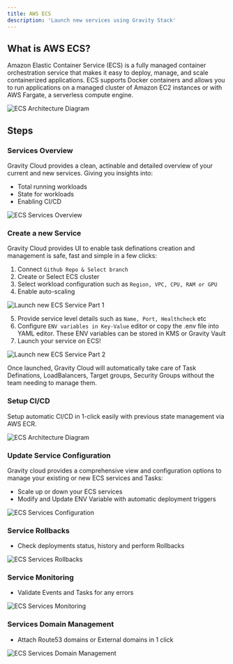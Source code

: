 ```yaml
---
title: AWS ECS
description: 'Launch new services using Gravity Stack'
---
```


## What is AWS ECS?
Amazon Elastic Container Service (ECS) is a fully managed container orchestration service that makes it easy to deploy, manage, and scale containerized applications. ECS supports Docker containers and allows you to run applications on a managed cluster of Amazon EC2 instances or with AWS Fargate, a serverless compute engine.

<img
    className="block"
    src="/images/ecs-aws.png"
    alt="ECS Architecture Diagram"
/>

## Steps

### Services Overview
Gravity Cloud provides a clean, actinable and detailed overview of your current and new services. Giving you insights into:
- Total running workloads
- State for workloads
- Enabling CI/CD

![ECS Services Overview](https://res.cloudinary.com/dor5uewzz/image/upload/v1721402369/ECS/ecs-2_n4is9q.png)

### Create a new Service
Gravity Cloud provides UI to enable task definations creation and management is safe, fast and simple in a few clicks:

1. Connect `Github Repo & Select branch`
2. Create or Select ECS cluster
3. Select workload configuration such as `Region, VPC, CPU, RAM or GPU`
4. Enable auto-scaling

![Launch new ECS Service Part 1](https://res.cloudinary.com/dor5uewzz/image/upload/v1721402370/ECS/ecs-0_c25djd.png)

5. Provide service level details such as `Name, Port, Healthcheck` etc
6. Configure `ENV variables in Key-Value` editor or copy the .env file into YAML editor. These ENV variables can be stored in KMS or Gravity Vault
7. Launch your service on ECS!

![Launch new ECS Service Part 2](https://res.cloudinary.com/dor5uewzz/image/upload/v1721402377/ECS/ecs-1_wufbys.png)

<Note>Once launched, Gravity Cloud will automatically take care of Task Definations, LoadBalancers, Target groups, Security Groups without the team needing to manage them.</Note>

### Setup CI/CD
Setup automatic CI/CD in 1-click easily with previous state management via AWS ECR.

<img
    className="block"
    src="/images/ecs-7.png"
    alt="ECS Architecture Diagram"
/>


### Update Service Configuration
Gravity cloud provides a comprehensive view and configuration options to manage your existing or new ECS services and Tasks:
- Scale up or down your ECS services
- Modify and Update ENV Variable with automatic deployment triggers

![ECS Services Configuration](https://res.cloudinary.com/dor5uewzz/image/upload/v1721402367/ECS/ecs-3_ibtyks.png)

### Service Rollbacks
- Check deployments status, history and perform Rollbacks

![ECS Services Rollbacks](https://res.cloudinary.com/dor5uewzz/image/upload/v1721402370/ECS/ecs-4_ikvjpd.png)

### Service Monitoring
- Validate Events and Tasks for any errors

![ECS Services Monitoring](https://res.cloudinary.com/dor5uewzz/image/upload/v1721402368/ECS/ecs-5_flom2x.png)

### Services Domain Management
- Attach Route53 domains or External domains in 1 click 

![ECS Services  Domain Management](https://res.cloudinary.com/dor5uewzz/image/upload/v1721402368/ECS/ecs-6_mgy29u.png)
